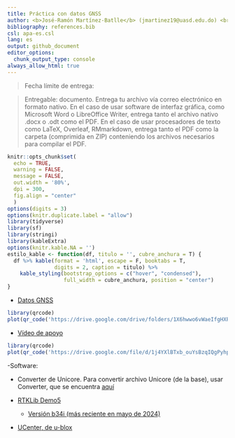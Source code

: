 ```yaml
---
title: Práctica con datos GNSS
author: <b>José-Ramón Martínez-Batlle</b> (jmartinez19@uasd.edu.do) <br> Facultad de Ciencias, Universidad Autónoma de Santo Domingo (UASD) <br> Santo Domingo, República Dominicana
bibliography: references.bib
csl: apa-es.csl
lang: es
output: github_document
editor_options: 
  chunk_output_type: console
always_allow_html: true
---
```


<!-- Este archivo se genera a partir de otro del mismo nombre con extensión .Rmd. Por favor, edita ese archivo. -->


> Fecha límite de entrega: 

> Entregable: documento. Entrega tu archivo vía correo electrónico en formato nativo. En el caso de usar software de interfaz gráfica, como Microsoft Word o LibreOffice Writer, entrega tanto el archivo nativo .docx o .odt como el PDF. En el caso de usar procesadores de texto como LaTeX, Overleaf, RMmarkdown, entrega tanto el PDF como la carpeta (comprimida en ZIP) conteniendo los archivos necesarios para compilar el PDF.


```r
knitr::opts_chunk$set(
  echo = TRUE,
  warning = FALSE,
  message = FALSE,
  out.width = '80%',
  dpi = 300,
  fig.align = "center"
  )
options(digits = 3)
options(knitr.duplicate.label = "allow")
library(tidyverse)
library(sf)
library(stringi)
library(kableExtra)
options(knitr.kable.NA = '')
estilo_kable <- function(df, titulo = '', cubre_anchura = T) {
  df %>% kable(format = 'html', escape = F, booktabs = T,
               digits = 2, caption = titulo) %>%
    kable_styling(bootstrap_options = c("hover", "condensed"),
                  full_width = cubre_anchura, position = "center")
}
```

- [Datos GNSS](https://drive.google.com/drive/folders/1X6hwwo6vWaeIfgHXPt0J82X4EFcXFGMP?usp=drive_link)

```r
library(qrcode)
plot(qr_code('https://drive.google.com/drive/folders/1X6hwwo6vWaeIfgHXPt0J82X4EFcXFGMP?usp=drive_link'))
```

- [Vídeo de apoyo](https://drive.google.com/file/d/1j4YXlBTxb_ouYsBzqIQgPyhpCdn09WoN/view?usp=drive_link)

```r
library(qrcode)
plot(qr_code('https://drive.google.com/file/d/1j4YXlBTxb_ouYsBzqIQgPyhpCdn09WoN/view?usp=drive_link'))
```


-Software:

  - Converter de Unicore. Para convertir archivo Unicore (de la base), usar Converter, que se encuentra [aquí](https://github.com/Stefal/rtkbase/files/14365511/converter3-0-7.zip)

  - [RTKLib Demo5](https://github.com/rtklibexplorer/RTKLIB/releases)
    - [Versión b34i (más reciente en mayo de 2024)](https://github.com/rtklibexplorer/RTKLIB/releases/download/b34i/demo5_b34i.zip)
  
  - [UCenter, de u-blox](https://content.u-blox.com/sites/default/files/2024-04/u-centersetup_v24.02.zip)